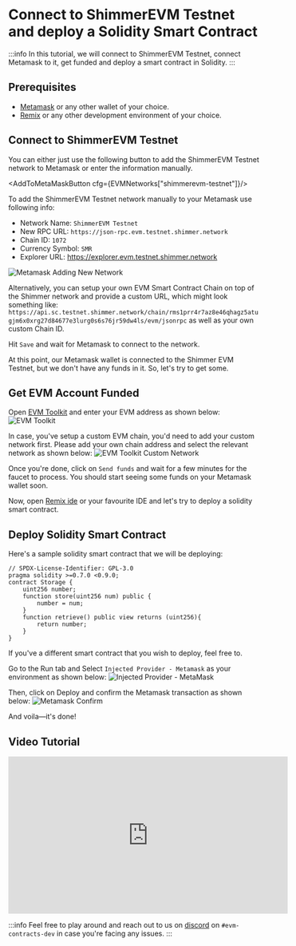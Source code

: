 
# Connect to ShimmerEVM Testnet and deploy a Solidity Smart Contract

:::info
In this tutorial, we will connect to ShimmerEVM Testnet, connect Metamask to it, get funded and deploy a smart contract in Solidity.
:::

## Prerequisites

- [Metamask](https://metamask.io/) or any other wallet of your choice.
- [Remix](https://remix-project.org/) or any other development environment of your choice.

## Connect to ShimmerEVM Testnet

You can either just use the following button to add the ShimmerEVM Testnet network to Metamask
or enter the information manually.

<AddToMetaMaskButton cfg={EVMNetworks["shimmerevm-testnet"]}/>

To add the ShimmerEVM Testnet network manually to your Metamask use following info:

- Network Name: `ShimmerEVM Testnet`
- New RPC URL: `https://json-rpc.evm.testnet.shimmer.network`
- Chain ID: `1072`
- Currency Symbol: `SMR`
- Explorer URL: https://explorer.evm.testnet.shimmer.network

![Metamask Adding New Network](/metamask-shimmerevm.png 'Metamask Adding New Network')

Alternatively, you can setup your own EVM Smart Contract Chain on top of the Shimmer network and provide a custom URL, which might look something like: `https://api.sc.testnet.shimmer.network/chain/rms1prr4r7az8e46qhagz5atugjm6x0xrg27d84677e3lurg0s6s76jr59dw4ls/evm/jsonrpc` as well as your own custom Chain ID.

Hit `Save` and wait for Metamask to connect to the network.

At this point, our Metamask wallet is connected to the Shimmer EVM Testnet, but we don't have any funds in it. So, let's try to get some.

## Get EVM Account Funded

Open [EVM Toolkit](https://evm-toolkit.evm.testnet.shimmer.network/) and enter your EVM address as shown below:
![EVM Toolkit](/evm-toolkit.png 'EVM Toolkit')

In case, you've setup a custom EVM chain, you'd need to add your custom network first. Please add your own chain address and select the relevant network as shown below:
![EVM Toolkit Custom Network](/evm-toolkit-custom-network.png 'EVM Toolkit Custom Network')

Once you're done, click on `Send funds` and wait for a few minutes for the faucet to process. You should start seeing some funds on your Metamask wallet soon.

Now, open [Remix ide](https://remix.ethereum.org/) or your favourite IDE and let's try to deploy a solidity smart contract.

## Deploy Solidity Smart Contract

Here's a sample solidity smart contract that we will be deploying:

```solidity
// SPDX-License-Identifier: GPL-3.0
pragma solidity >=0.7.0 <0.9.0;
contract Storage {
    uint256 number;
    function store(uint256 num) public {
        number = num;
    }
    function retrieve() public view returns (uint256){
        return number;
    }
}
```

If you've a different smart contract that you wish to deploy, feel free to.

Go to the Run tab and Select `Injected Provider - Metamask` as your environment as shown below:
![Injected Provider - MetaMask](https://i.imgur.com/0Ot1ije.png 'Injected Provider - MetaMask')

Then, click on Deploy and confirm the Metamask transaction as shown below:
![Metamask Confirm](https://i.imgur.com/Ma9Ds8H.png 'Metamask Confirm')

And voila—it's done!

## Video Tutorial

<iframe width="560" height="315" src="https://www.youtube.com/embed/0_rmmprEKrM"
        title="ShimmerEVM Tutorial: Connect to ShimmerEVM Testnet & Deploy a Solidity Smart Contract" frameborder="0"
        allow="accelerometer; autoplay; clipboard-write; encrypted-media; gyroscope; picture-in-picture"
        allowfullscreen></iframe>

:::info
Feel free to play around and reach out to us on [discord](https://discord.shimmer.network/) on `#evm-contracts-dev` in case you're facing any issues.
:::
